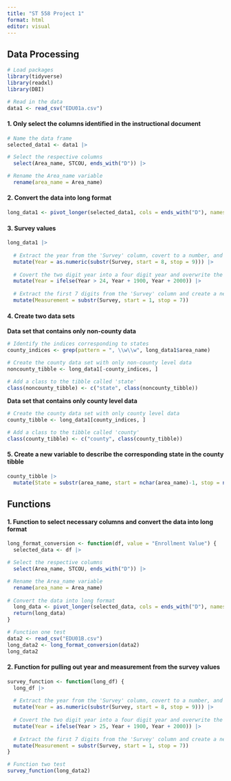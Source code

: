 ```yaml
---
title: "ST 558 Project 1"
format: html
editor: visual
---
```


## Data Processing

```r
# Load packages
library(tidyverse)
library(readxl)
library(DBI)
```

```r
# Read in the data
data1 <- read_csv("EDU01a.csv")
```

#### 1. Only select the columns identified in the instructional document
```r
# Name the data frame
selected_data1 <- data1 |>

# Select the respective columns
  select(Area_name, STCOU, ends_with("D")) |>

# Rename the Area_name variable
  rename(area_name = Area_name)
```

#### 2. Convert the data into long format
```r
long_data1 <- pivot_longer(selected_data1, cols = ends_with("D"), names_to = "Survey", values_to = "Enrollment Value")
```

#### 3. Survey values
```r
long_data1 |>
  
  # Extract the year from the 'Survey' column, covert to a number, and create a new 'Year' variable with these values
  mutate(Year = as.numeric(substr(Survey, start = 8, stop = 9))) |>
  
  # Covert the two digit year into a four digit year and overwrite the 'Year' column
  mutate(Year = ifelse(Year > 24, Year + 1900, Year + 2000)) |>
  
  # Extract the first 7 digits from the 'Survey' column and create a new 'Measurement' variable with these values
  mutate(Measurement = substr(Survey, start = 1, stop = 7))
```

#### 4. Create two data sets

**Data set that contains only non-county data**
```r
# Identify the indices corresponding to states
county_indices <- grep(pattern = ", \\w\\w", long_data1$area_name)

# Create the county data set with only non-county level data
noncounty_tibble <- long_data1[-county_indices, ]

# Add a class to the tibble called 'state'
class(noncounty_tibble) <- c("state", class(noncounty_tibble))

```

**Data set that contains only county level data**
```r
# Create the county data set with only county level data
county_tibble <- long_data1[county_indices, ]

# Add a class to the tibble called 'county'
class(county_tibble) <- c("county", class(county_tibble))

```

#### 5. Create a new variable to describe the corresponding state in the county tibble
```r
county_tibble |>
  mutate(State = substr(area_name, start = nchar(area_name)-1, stop = nchar(area_name)))
```


## Functions

#### 1. Function to select necessary columns and convert the data into long format
```r
long_format_conversion <- function(df, value = "Enrollment Value") {
  selected_data <- df |>

# Select the respective columns
  select(Area_name, STCOU, ends_with("D")) |>

# Rename the Area_name variable
  rename(area_name = Area_name)
  
# Convert the data into long format
  long_data <- pivot_longer(selected_data, cols = ends_with("D"), names_to = "Survey", values_to = value)
  return(long_data)
}
```

```r
# Function one test
data2 <- read_csv("EDU01B.csv")
long_data2 <- long_format_conversion(data2)
long_data2
```

#### 2. Function for pulling out year and measurement from the survey values
```r
survey_function <- function(long_df) {
  long_df |>
    
  # Extract the year from the 'Survey' column, covert to a number, and create a new 'Year' variable with these values
  mutate(Year = as.numeric(substr(Survey, start = 8, stop = 9))) |>
    
  # Covert the two digit year into a four digit year and overwrite the 'Year' column
  mutate(Year = ifelse(Year > 25, Year + 1900, Year + 2000)) |>
    
  # Extract the first 7 digits from the 'Survey' column and create a new 'Measurement' variable with these values
  mutate(Measurement = substr(Survey, start = 1, stop = 7))
}
```

```r
# Function two test
survey_function(long_data2)
```









